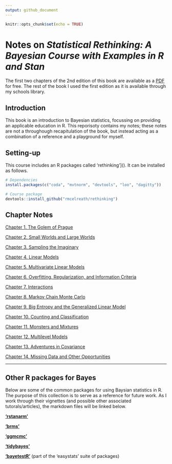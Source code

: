 ```yaml
---
output: github_document
---
```


```r
knitr::opts_chunk$set(echo = TRUE)
```

# Notes on *Statistical Rethinking: A Bayesian Course with Examples in R and Stan*

The first two chapters of the 2nd edition of this book are available as a [PDF](statisticalrethinking2_chapters1and2.pdf) for free.
The rest of the book I used the first edition as it is available through my schools library.

## Introduction

This book is an introduction to Bayesian statistics, focussing on providing an applicable education in R.
This reporisoty contains my notes; these notes are not a throughough recapitulation of the book, but instead acting as a combination of a reference and a playground for myself.

## Setting-up

This course includes an R packages called 'rethinking']().
It can be installed as follows.

```r
# Dependencies
install.packages(c("coda", "mvtnorm", "devtools", "loo", "dagitty"))

# Course package
devtools::install_github("rmcelreath/rethinking")
```

## Chapter Notes

[Chapter 1. The Golem of Prague](ch1_the-golem-of-prague.md)

[Chapter 2. Small Worlds and Large Worlds](ch2_small-worlds-and-large-worlds.md)

[Chapter 3. Sampling the Imaginary](ch3_sampling-the-imaginary.md)

[Chapter 4. Linear Models](ch4_linear-models.md)

[Chapter 5. Multivariate Linear Models](ch5_multivariate-linear-models.md)

[Chapter 6. Overfitting, Regularization, and Information Criteria](ch6_overfitting-regularization-and-information-criteria.md)

[Chapter 7. Interactions](ch7_interactions.md)

[Chapter 8. Markov Chain Monte Carlo](ch8_markov-chain-monte-carlo.md)

[Chapter 9. Big Entropy and the Generalized Linear Model](ch9_big-entropy-and-the-generalized-linear-model.md)

[Chapter 10. Counting and Classification](ch10_counting-and-classification.md)

[Chapter 11. Monsters and Mixtures](ch11_monsters-and-mixtures.md)

[Chapter 12. Multilevel Models](ch12_multilevel-models.md)

[Chapter 13. Adventures in Covariance](ch13_adventures-in-covariance.md)

[Chapter 14. Missing Data and Other Opportunities](ch14_missing-data-and-other-opportunities.md)

---

## Other R packages for Bayes

Below are some of the common packages for using Baysian statistics in R. 
The purpose of this collection is to serve as a reference for future work.
As I work through their vignettes (and possible other associated tutorals/articles), the markdown files will be linked below.

**['rstanarm'](https://mc-stan.org/rstanarm/index.html)**

**['brms'](https://paul-buerkner.github.io/brms/)**

**['ggmcmc'](https://cran.r-project.org/web/packages/ggmcmc/index.html)**

**['tidybayes'](http://mjskay.github.io/tidybayes)**

**['bayetestR'](https://easystats.github.io/bayestestR/)** (part of the 'easystats' suite of packages)
